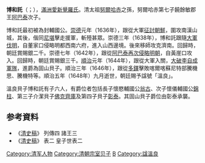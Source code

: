 {{Manchu name|[[爱新觉罗氏|爱新觉罗]]}}
'''博和託'''（{{lang-mnc|ᠪᠣᡥᠣᡨᠣ|z=Bohoto}}；{{Bd|1610年||1648年}}），[[滿洲|滿洲]][[愛新覺羅氏|愛新覺羅氏]]。清太祖[[努爾哈赤|努爾哈赤]]之孫，努爾哈赤第七子饒餘敏郡王[[阿巴泰|阿巴泰]]次子。

博和託最初被為封輔國公。[[崇德|崇德]]元年（1636年），跟從大軍[[丁卯之役|征討朝鮮]]，圍攻南漢山城，其後，偕同[[尼堪|尼堪]]擊走援軍，斬殪甚眾。崇德三年（1638年），博和託跟隨[[清兵入塞|大軍伐明]]，自董家口侵略明都西南六府，進入山西邊境。後來移師攻克濟南。回歸時，朝廷賞賜銀二千。崇德七年（1642年），跟從[[阿巴泰|阿巴泰]][[清兵入塞|再次侵略明朝]]，自黃崖口攻入。回歸時，朝廷賞賜銀三千。[[順治|順治]]元年（1644年），跟從大軍入關，[[一片石之戰|大破李自成軍隊]]，進爵為固山貝子。順治三年（1646年），跟從[[多鐸|多鐸]]擊敗喀爾喀蘇尼特部騰機思、騰機特等。順治五年（1648年）九月逝世，朝廷賜予諡號「溫良」。

溫良貝子博和託有子六人，有爵位者包括長子懷愍輔國公[[翁古|翁古]]、次子懷儀輔國公[[錦柱|錦柱]]、第三子介潔貝子[[佛克齊庫|佛克齊庫]]及第四子貝子[[彰泰_(清朝)|彰泰]]。其固山貝子爵位由彰泰承襲。

== 参考資料 ==
* 《[[清史稿|清史稿]]》 列傳四 諸王三
* 《[[清史稿|清史稿]]》 表二 皇子世表二

{{清朝人物小作品}}
[[Category:清军人物|Category:清军人物]]
[[Category:清朝宗室贝子|Category:清朝宗室贝子]]
[[Category:愛新覺羅氏|B]]
[[Category:諡溫良|Category:諡溫良]]